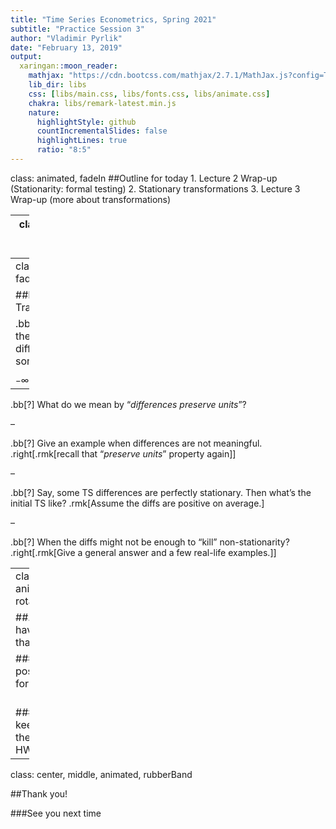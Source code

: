 ```yaml
---
title: "Time Series Econometrics, Spring 2021"
subtitle: "Practice Session 3"
author: "Vladimir Pyrlik"
date: "February 13, 2019"
output:
  xaringan::moon_reader:
    mathjax: "https://cdn.bootcss.com/mathjax/2.7.1/MathJax.js?config=TeX-MML-AM_HTMLorMML"
    lib_dir: libs
    css: [libs/main.css, libs/fonts.css, libs/animate.css]
    chakra: libs/remark-latest.min.js
    nature:
      highlightStyle: github
      countIncrementalSlides: false
      highlightLines: true
      ratio: "8:5"
---
```

class: animated, fadeIn
##Outline for today
1. Lecture 2 Wrap-up (Stationarity: formal testing)
2. Stationary transformations
3. Lecture 3 Wrap-up (more about transformations)


---
class: section, animated, fadeIn

###Differences & other

#Stationary Transformations

---
class: animated, fadeIn

##Differencing Transformations

.bb[?] Define the first difference of some TS $\{X_t\}_{t=-\infty}^{+\infty}$

--

.bb[?] What do we mean by "*differences preserve units*"?

--

.bb[?] Give an example when differences are not meaningful.
.right[.rmk[recall that "*preserve units*" property again]]

--

.bb[?] Say, some TS differences are perfectly stationary. Then what's the initial TS like? .rmk[Assume the diffs are positive on average.]

--

.bb[?] When the diffs might not be enough to "kill" non-stationarity?
.right[.rmk[Give a general answer and a few real-life examples.]]

---
class: section, animated, rotateIn

##.RUred[You have to work on that MOOC!]

###See the post on Padlet for details!</br></br>

###.RUred[Also keep up with the work on the HWA!]

---
class: center, middle, animated, rubberBand

##Thank you!

###See you next time
